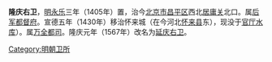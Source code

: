 '''隆庆右卫'''，[[明|明]][[永乐|永乐]]三年（1405年）置，治今[[北京市|北京市]][[昌平区|昌平区]]西北[[居庸关|居庸关]]北口。属[[后军都督府|后军都督府]]。宣德五年（1430年）移治怀来城（在今河北[[怀来县|怀来县]]东），现没于[[官厅水库|官厅水库]]）。属[[万全都司|万全都司]]。隆庆元年（1567年）改名为[[延庆右卫|延庆右卫]]。 
 
[[Category:明朝卫所|Category:明朝卫所]]
